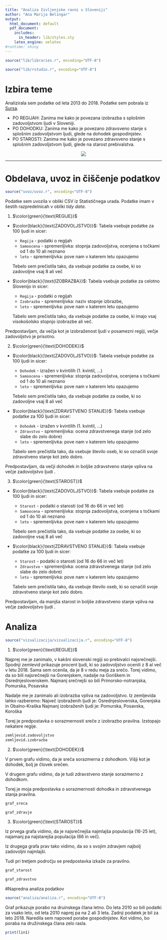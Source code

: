 ```yaml
---
title: "Analiza življenjske ravni v Sloveniji"
author: "Ana Marija Belingar"
output:
  html_document: default
  pdf_document:
    includes:
      in_header: lib/styles.sty
    latex_engine: xelatex
#runtime: shiny
---
```


```r
source("lib/libraries.r", encoding="UTF-8")
```


```r
source("lib/rstudio.r", encoding="UTF-8")
```

# Izbira teme

Analizirala sem podatke od leta 2013 do 2018. Podatke sem pobrala iz [Sursa](https://pxweb.stat.si/SiStat). 

* PO REGIJAH: Zanima me kako je povezana izobrazba s splošnim zadovoljstvom ljudi v Sloveniji.
* PO DOHODKU: Zanima me kako je povezano zdravsveno stanje s splošnim zadovoljstvom ljudi, glede na dohodek gospodinjstev.
* PO STAROSTI: Zanima me kako je povezano zdravsveno stanje s splošnim zadovoljstvom ljudi, glede na starost prebivalstva.

<center>
![](slike/slika.jpg)

</center>


***

# Obdelava, uvoz in čiščenje podatkov

```r
source("uvoz/uvoz.r", encoding="UTF-8")
```

Podatke sem uvozila v obliki CSV iz Statističnega urada.
Podatke imam v šestih razpredelnicah v obliki *tidy data*.

1. $\color{green}{\text{REGIJE}}$

* $\color{black}{\text{ZADOVOLJSTVO}}$: Tabela vsebuje podatke za 100 ljudi in sicer:
  +  `Regija` - podatki o regijah
  +  `Samoocena` - spremenljivka: stopnja zadovoljstva, ocenjena s točkami od 1 do 10 ali neznano
  +  `leto` - spremenljivka: pove nam v katerem letu opazujemo

  Tebelo sem prečistila tako, da vsebuje podatke za osebe, ki so zadovoljne vsaj 8 ali več

* $\color{black}{\text{IZOBRAZBA}}$: Tabela vsebuje podatke za celotno Slovenijo in sicer:
  + `Regija` - podatki o regijah
  + `Izobrazba` - spremenljivka: naziv stopnje izbrazbe,
  + `leto` - spremenljivka: pove nam v katerem letu opazujemo
  
  Tabelo sem prečistila tako, da vsebuje podatke za osebe, ki imajo vsaj visokošolsko stopnjo izobrazbe ali več.

Predpostavljam, da večja kot je izobraženost ljudi v posamezni regiji, večje zadovoljstvo je prisotno.

2. $\color{green}{\text{DOHODEK}}$

* $\color{black}{\text{ZADOVOLJSTVO}}$: Tabela vsebuje podatke za 100 ljudi in sicer:
  + `Dohodek` - izražen v kvintilih (1. kvintil, ...)
  + `Samoocena` - spremenljivka: stopnja zadovoljstva, ocenjena s točkami od 1 do 10 ali neznano
  + `leto` - spremenljivka: pove nam v katerem letu opazujemo

  Tebelo sem prečistila tako, da vsebuje podatke za osebe, ki so zadovoljne vsaj 8 ali več

* $\color{black}{\text{ZDRAVSTVENO STANJE}}$: Tabela vsebuje podatke za 100 ljudi in sicer:
  - `Dohodek` - izražen v kvintilih (1. kvintil, ...)
  - `Zdravstvo` - spremenljivka: ocena zdravstvenega stanje (od zelo slabe do zelo dobre)
  - `leto` - spremenljivka: pove nam v katerem letu opazujemo
 
  Tabelo sem prečistila tako, da vsebuje število oseb, ki so označili svoje zdravstveno stanje kot zelo dobro.

Predpostavljam, da večji dohodek in boljše zdravstveno stanje vpliva na večje zadovoljstvo ljudi .

3. $\color{green}{\text{STAROST}}$

* $\color{black}{\text{ZADOVOLJSTVO}}$: Tabela vsebuje podatke za 100 ljudi in sicer:
  + `Starost` - podatki o starosti (od 16 do 66 in več let)
  + `Samoocena` - spremenljivka: stopnja zadovoljstva, ocenjena s točkami od 1 do 10 ali neznano
  + `leto` - spremenljivka: pove nam v katerem letu opazujemo

  Tebelo sem prečistila tako, da vsebuje podatke za osebe, ki so zadovoljne vsaj 8 ali več

* $\color{black}{\text{ZDRAVSTVENO STANJE}}$: Tabela vsebuje podatke za 100 ljudi in sicer:
  - `Starost` - podatki o starosti (od 16 do 66 in več let)
  - `Zdravstvo` - spremenljivka: ocena zdravstvenega stanje (od zelo slabe do zelo dobre)
  - `leto` - spremenljivka: pove nam v katerem letu opazujemo
 
  Tabelo sem prečistila tako, da vsebuje število oseb, ki so označili svoje zdravstveno stanje kot zelo dobro.

Predpostavljam, da manjša starost in boljše zdravstveno stanje vpliva na večje zadovoljstvo ljudi .


# Analiza

```r
source("vizualizacija/vizualizacija.r", encoding="UTF-8")
```

 1. $\color{green}{\text{REGIJE}}$

Najprej me je zanimalo, v kakšni slovenski regiji so prebivalci najsrečnejši. Spodnji zemlevid prikazuje procent ljudi, ki so zadovoljstvo ocenili z 8 al več v letu 2018. Sama sem ocenila, da je 8 v redu meja za srečo.
Torej vidimo, da so bili najsrečnejši na Gorenjskem, nadalje na Goriškem in Osrednjeslovenskem.
Najmanj srečnejši so bili Primorsko-notranjska, Pomurska, Posavska

Nadalje me je zanimalo ali izobrazba vpliva na zadovoljstvo. Iz zemljevida lahko razberemo:
Največ izobraženih ljudi je: Osrednjeslovenska, Gorenjska in Obalno-Kraška
Najmanj izobraženih ljudi je: Pomurska, Posavska, Koroška

Torej je predpostavka o sorazmernosti sreče z izobrazbo pravilna. Izstopajo nekatere regije.

```r
zemljevid.zadovoljstvo
zemljevid.izobrazba
```


2. $\color{green}{\text{DOHODEK}}$

V prvem grafu vidimo, da je sreča sorazmerna z dohodkom. Višji kot je dohodek, bolj je človek srečen.

V drugem grafu vidimo, da je tudi zdravstveno stanje sorazmerno z dohodkom.

Torej je moja predpostavka o sorazmernosti dohodka in zdravstvenega stanja pravilna.

```r

graf_sreca

graf_zdravje

```

3. $\color{green}{\text{STAROST}}$

Iz prvega grafa vidimo, da je najsrečnejša najmlajša populacija (16-25 let), najamanj pa najstarejša populacija (66 in več).

Iz drugega grafa prav tako vidimo, da so s svojim zdravjem najbolj zadovoljni najmlajši.

Tudi pri tretjem področju se predpostavka izkaže za pravilno.

```r

graf_starost

graf_zdravstvo

```

#Napredna analiza podatkov


```r
source("analiza/analiza.r", encoding="UTF-8")
```

Graf prikazuje porabo na druinskega člana letno. Do leta 2010 so bili podatki za vsako leto, od leta 2010 naprej pa na 2 ali 3 leta. Zadnji podatek je bil za leto 2018. Naredila sem napoved porabe gospodinjstev. Kot vidimo, bo poraba na družinskega člana zelo rasla.

```r
print(lin1)
```

